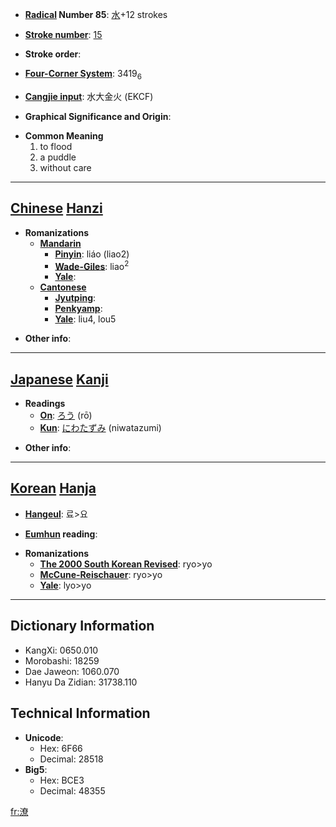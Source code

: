 * '''[[Wiktionary:Chinese radical index| Radical]] Number 85''': [[Wiktionary:Chinese radical index 水|水]]+12 strokes

* '''[[Wiktionary:Chinese total strokes index|Stroke number]]''': [[Wiktionary:Chinese total strokes index 15|15]]

* '''Stroke order''': 

* '''[[Wiktionary:Chinese four corner index|Four-Corner System]]''': 3419<sub>6</sub>

* '''[[Wiktionary:Chinese Cangjie index|Cangjie input]]''': 水大金火 (EKCF)

* '''Graphical Significance and Origin''': 

* '''Common Meaning'''
*#to flood
*# a puddle
*# without care


----

== [[Chinese]] [[Hanzi]] ==

* '''Romanizations'''
** '''[[Mandarin]]'''
*** '''[[Pinyin]]''': liáo (liao2)
*** '''[[Wade-Giles]]''': liao<sup>2</sup>
*** '''[[Yale]]''': 
** '''[[Cantonese]]'''
*** '''[[Jyutping]]''':
*** '''[[Penkyamp]]''': 
*** '''[[Yale]]''': liu4, lou5

* '''Other info''': 

----

== [[Japanese]] [[Kanji]] ==

* '''Readings'''
** '''[[On]]''': [[ろう]] (rō)
** '''[[Kun]]''': [[にわたずみ]] (niwatazumi)

* '''Other info''':  

----

== [[Korean]] [[Hanja]] ==

* '''[[Hangeul]]''': 료>요

* '''[[Eumhun]] reading''': 

* '''Romanizations'''
** '''[[The 2000 South Korean Revised Romanization|The 2000 South Korean Revised]]''': ryo>yo
** '''[[McCune-Reischauer]]''': ryo>yo
** '''[[Yale]]''': lyo>yo

----

== Dictionary Information ==

* KangXi: 0650.010
* Morobashi: 18259
* Dae Jaweon: 1060.070
* Hanyu Da Zidian: 31738.110

== Technical Information ==

* '''Unicode''':
** Hex: 6F66
** Decimal: 28518
* '''Big5''':
** Hex: BCE3
** Decimal: 48355

[[fr:潦]]